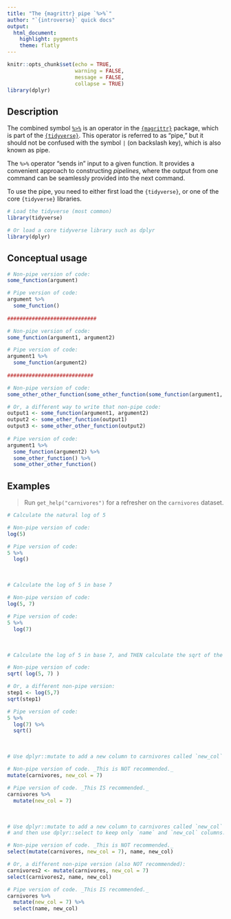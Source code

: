```yaml
---
title: "The {magrittr} pipe `%>%`"
author: "`{introverse}` quick docs"
output: 
  html_document:
    highlight: pygments
    theme: flatly
---
```



```r
knitr::opts_chunk$set(echo = TRUE, 
                      warning = FALSE, 
                      message = FALSE, 
                      collapse = TRUE)
library(dplyr)
```


## Description

The combined symbol [`%>%`](https://magrittr.tidyverse.org/reference/pipe.html) is an operator in the [`{magrittr}`](https://magrittr.tidyverse.org/) package, which is part of the [`{tidyverse}`](https://www.tidyverse.org/). This operator is referred to as "pipe," but it should not be confused with the symbol `|` (on backslash key), which is also known as pipe.

The `%>%` operator "sends in" input to a given function. It provides a convenient approach to constructing _pipelines_, where the output from one command can be seamlessly provided into the next command. 

To use the pipe, you need to either first load the `{tidyverse}`, or one of the core `{tidyverse}` libraries.

```r
# Load the tidyverse (most common)
library(tidyverse)

# Or load a core tidyverse library such as dplyr
library(dplyr)
```


## Conceptual usage 

```r
# Non-pipe version of code:
some_function(argument)

# Pipe version of code:
argument %>%
  some_function()
    
#############################

# Non-pipe version of code:
some_function(argument1, argument2)

# Pipe version of code:
argument1 %>%
  some_function(argument2)
    
############################

# Non-pipe version of code:
some_other_other_function(some_other_function(some_function(argument1, argument2)))

# Or, a different way to write that non-pipe code:
output1 <- some_function(argument1, argument2)
output2 <- some_other_function(output1)
output3 <- some_other_other_function(output2)
  
# Pipe version of code:
argument1 %>%
  some_function(argument2) %>%
  some_other_function() %>%
  some_other_other_function()
```

## Examples

> Run `get_help("carnivores")` for a refresher on the `carnivores` dataset.

```r
# Calculate the natural log of 5

# Non-pipe version of code:
log(5)

# Pipe version of code:
5 %>%
  log()
```

<br>  <!-- Do not delete the <br>, and make sure to keep the previous and following lines blank. -->


```r
# Calculate the log of 5 in base 7

# Non-pipe version of code:
log(5, 7)

# Pipe version of code:
5 %>%
  log(7)
```
<br> 



```r
# Calculate the log of 5 in base 7, and THEN calculate the sqrt of the result.

# Non-pipe version of code:
sqrt( log(5, 7) )

# Or, a different non-pipe version:
step1 <- log(5,7)
sqrt(step1)

# Pipe version of code:
5 %>%
  log(7) %>%
  sqrt()
```

<br> 

```r
# Use dplyr::mutate to add a new column to carnivores called `new_col`

# Non-pipe version of code. _This is NOT recommended._
mutate(carnivores, new_col = 7)

# Pipe version of code. _This IS recommended._
carnivores %>%
  mutate(new_col = 7)
```

<br> 

```r
# Use dplyr::mutate to add a new column to carnivores called `new_col`
# and then use dplyr::select to keep only `name` and `new_col` columns.

# Non-pipe version of code. _This is NOT recommended._
select(mutate(carnivores, new_col = 7), name, new_col)

# Or, a different non-pipe version (also NOT recommended):
carnivores2 <- mutate(carnivores, new_col = 7)
select(carnivores2, name, new_col)

# Pipe version of code. _This IS recommended._
carnivores %>%
  mutate(new_col = 7) %>%
  select(name, new_col)
```
